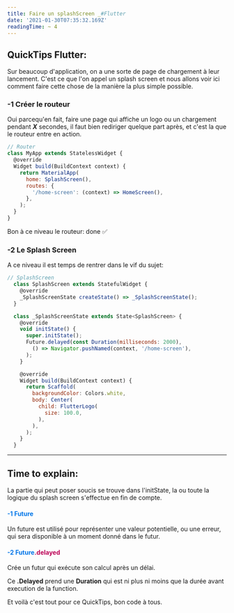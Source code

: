 ```yaml
---
title: Faire un splashScreen _#Flutter
date: '2021-01-30T07:35:32.169Z'
readingTime: ~ 4
---
```


## QuickTips Flutter:

Sur beaucoup d'application, on a une sorte de page de chargement à leur lancement. C'est ce que l'on appel un splash screen et nous allons voir ici comment faire cette chose de la manière la plus simple possible.

### -1 Créer le routeur

  Oui parcequ'en fait, faire une page qui affiche un logo ou un chargement pendant ***X*** secondes, il faut bien rediriger quelque part après, et c'est la que le routeur entre en action.

  ```js
  // Router
  class MyApp extends StatelessWidget {
    @override
    Widget build(BuildContext context) {
      return MaterialApp(
        home: SplashScreen(),
        routes: {
          '/home-screen': (context) => HomeScreen(),
        },
      );
    }
  }
  ```

  Bon à ce niveau le routeur: done ✅

### -2 Le Splash Screen

  A ce niveau il est temps de rentrer dans le vif du sujet:

  ```js
  // SplashScreen
    class SplashScreen extends StatefulWidget {
      @override
      _SplashScreenState createState() => _SplashScreenState();
    }

    class _SplashScreenState extends State<SplashScreen> {
      @override
      void initState() {
        super.initState();
        Future.delayed(const Duration(milliseconds: 2000),
          () => Navigator.pushNamed(context, '/home-screen'),
        );
      }

      @override
      Widget build(BuildContext context) {
        return Scaffold(
          backgroundColor: Colors.white,
          body: Center(
            child: FlutterLogo(
              size: 100.0,
            ),
          ),
        );
      }
    }
```

---

## **Time to explain:**

La partie qui peut poser soucis se trouve dans l'initState, la ou toute la logique du splash screen s'effectue en fin de compte.

#### <span style="color: #0276E8">-1 Future</span>
Un future est utilisé pour représenter une valeur potentielle, ou une erreur, qui sera disponible à un moment donné dans le futur.

#### <span style="color: #0276E8">-2 Future<span style="color: #BC0256">.delayed</span></span>
Crée un futur qui exécute son calcul après un délai.

Ce **.Delayed** prend une **Duration** qui est ni plus ni moins que la durée avant execution de la function.


Et voilà c'est tout pour ce QuickTips, bon code à tous.